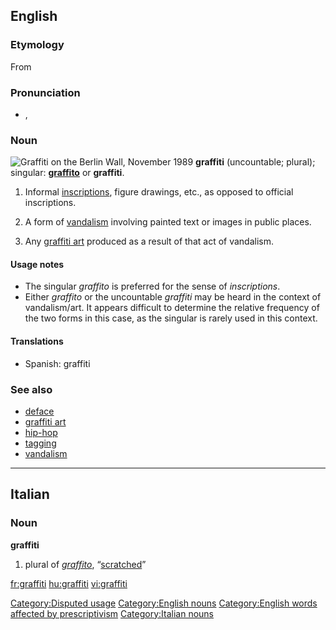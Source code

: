 {{wikipedia|dab=graffiti (disambiguation)|graffiti}}
==English==

{{wikipedia}}

===Etymology===
From {{It.}} {{term|graffiti|lang=it}}

===Pronunciation===
* {{a|UK}} {{IPA|/ˈgɹəˌfiː.ti/}}, {{SAMPA|/"gr@%fi:.ti/}}

===Noun===
[[Image:Berlin-wall.jpg|thumb|right|Graffiti on the [[w:Berlin Wall|Berlin Wall]], November 1989]]
'''graffiti''' (uncountable; plural); singular: '''[[graffito]]''' or '''graffiti'''.

# {{archaeology|countable}} Informal [[inscription]]s, figure drawings, etc., as opposed to official inscriptions.
# {{context|generally|uncountable}} A form of [[vandalism]] involving painted text or images in public places.
# {{context|generally|uncountable}} Any [[graffiti art]] produced as a result of that act of vandalism.

====Usage notes====
{{unreferenced}}
* The singular ''graffito'' is preferred for the sense of ''inscriptions''.
* Either ''graffito'' or the uncountable ''graffiti'' may be heard in the context of vandalism/art.  It appears difficult to determine the relative frequency of the two forms in this case, as the singular is rarely used in this context.

====Translations====
* Spanish: graffiti {{m}}

===See also===
* [[deface]]
* [[graffiti art]]
* [[hip-hop]]<!-- graffiti is 1 or the 4 elements of hiphop, however the latter term is spelled -->
* [[tagging]]
* [[vandalism]]

[[Category:Disputed usage]]
[[Category:English nouns]]
[[Category:English words affected by prescriptivism]]

----

==Italian==

===Noun===
'''graffiti'''

# plural of ''[[graffito]]'', “[[scratched]]”

[[Category:Italian nouns]]

[[fr:graffiti]]
[[hu:graffiti]]
[[vi:graffiti]]